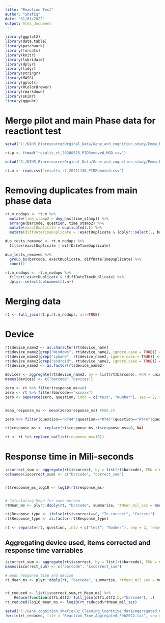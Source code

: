 ---
title: "Reaction Test"
author: "Shafiq"
date: "31/01/2022"
output: html_document
---

```{r setup, echo=FALSE, message=FALSE, warning=FALSE}
library(ggplot2)
library(data.table)
library(patchwork)
library(forcats)
library(knitr)
library(lubridate)
library(dplyr)
library(tidyr)
library(stringr)
library(MASS)
library(gplots)
library(RColorBrewer)
library(rmarkdown)
library(skimr)
library(ggpubr)
```

# Merge pilot and main Phase data for reactiont test
```{r Reading pilot phase data file}
setwd("C:/NIHR_Bioresource/Orginal_Data/Gene_and_cognition_study/Emma_har/G&C_Main_Phase1_Pilot_new/results_20200825_Modified_SPIDs")

rt.p <- fread("results_rt_20200825_PIDRemoved_MOD.csv")
```

```{r Reading Main Phase Data}
setwd("C:/NIHR_Bioresource/Orginal_Data/Gene_and_cognition_study/Emma_har/G&C_Main_Phase1_Cognitive_Data/G&P Main phase cognitive data - Part 2_Updated_17.06.2022")

rt.m <- read.csv("results_rt_20211130_PIDRemoved.csv")
```


# Removing duplicates from main phase data
```{r stevens code}
rt.m_nodups <- rt.m %>% 
  mutate(time_stamp2 = dmy_hms(time_stamp)) %>% 
  arrange(barcode, question, time_stamp2) %>% 
  mutate(exactDuplicate = duplicated(.)) %>%  
  mutate(diffDateTimeDuplicate = !exactDuplicate & {dplyr::select(., barcode, question) %>% duplicated()}) 

dup_tests_removed <- rt.m_nodups %>% 
  filter(exactDuplicate | diffDateTimeDuplicate) 

dup_tests_removed %>% 
  group_by(barcode, exactDuplicate, diffDateTimeDuplicate) %>% 
  count()

rt.m_nodups <- rt.m_nodups %>% 
  filter(!exactDuplicate & !diffDateTimeDuplicate) %>% 
  dplyr::select(colnames(rt.m))
```


# Merging data 
```{r, echo = FALSE, warning = FALSE}
rt <- full_join(rt.p,rt.m_nodups, all=TRUE) 
```


# Device
```{r Deive use, echo = FALSE, warning = FALSE}
rt$device_name2 <- as.character(rt$device_name)
rt$device_name2[grep("Windows", rt$device_name2, ignore.case = TRUE)] <- "Windows 10"
rt$device_name2[grep("iphone", rt$device_name2, ignore.case = TRUE)] <- "iPhone"
rt$device_name2[grep("android", rt$device_name2, ignore.case = TRUE)] <- "Android"
rt$device_name2 <- as.factor(rt$device_name2)

devices <- aggregate(rt$device_name2, by = list(rt$barcode), FUN = unique)
names(devices) <- c("barcode","Devices")
```

```{r Replace zero value with Minimim non-zero score from data, echo=TRUE}
zero <- rt %>% filter(response_ms<=0) 
zero <- rt %>% filter(barcode=="xxxxxx")
zero <- separate(zero, question, into = c("test", "Number"), sep = 2, remove = FALSE)


mean_response_ms <- mean(zero$response_ms) #509.15

zero %>% filter(question=="RT44"|question=="RT45"|question=="RT46"|question=="RT47")

rt$response_ms <- replace(rt$response_ms,rt$response_ms==0, NA)

rt <- rt %>% replace_na(list(response_ms=15))
```


# Response time in Mili-seconds
```{r Response time in miliseconds, echo=TRUE}

iscorrect_sum <- aggregate(rt$iscorrect, by = list(rt$barcode), FUN = sum)
colnames(iscorrect_sum) <- c("barcode", "correct_sum")


rt$response_ms_log10 <- log10(rt$response_ms)


# Calculating Mean for each person
rtMean_ms <- plyr::ddply(rt, "barcode", summarise, rtMean_mil_sec = mean(response_ms), device_name2 = unique(device_name2))
```

```{r Additional plots, echo=TRUE}
rt$Response_type <- ifelse(rt$iscorrect==0, "In-correct", "Correct")
rt$Response_type <- as.factor(rt$Response_type)

rt <- separate(rt, question, into = c("test", "Number"), sep = 2, remove = FALSE)
```


## Aggregating device used, items corrected and response time varriables
```{r Aggregating Variables and plotting, echo=TRUE}
iscorrect_sum <- aggregate(rt$iscorrect, by = list(rt$barcode), FUN = sum, na.rm=TRUE)
names(iscorrect_sum) <- c("barcode", "iscorrect_sum")

# mean response time and device
rt_Mean_ms <- plyr::ddply(rt, "barcode", summarise, rtMean_mil_sec = mean(response_ms), device_name2 = unique(device_name2))


rt_reduced <- list(iscorrect_sum,rt_Mean_ms) %>%
    Reduce(function(dtf1,dtf2) full_join(dtf1,dtf2,by="barcode"), .)
rt_reduced$log10_mean_ms <- log10(rt_reduced$rtMean_mil_sec)
```

```{r Saving Merged file}
setwd("C:/Gene_cognition_shafiq/02_Cleaning_Cognitive_data/Aggregated_Clean_Cognitive_Data")
fwrite(rt_reduced, file = "Reaction_Time_Aggregated_Feb2022.txt", sep = "\t", col.names = TRUE, row.names = FALSE, quote=FALSE)
```



